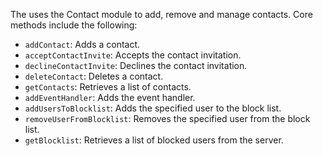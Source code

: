 <PlatformWrapper platform="web">

The <Vg k="CHAT_SDK"/> uses the Contact module to add, remove and manage contacts. Core methods include the following:

- `addContact`: Adds a contact.
- `acceptContactInvite`: Accepts the contact invitation.
- `declineContactInvite`: Declines the contact invitation.
- `deleteContact`: Deletes a contact.
- `getContacts`: Retrieves a list of contacts.
- `addEventHandler`: Adds the event handler.
- `addUsersToBlocklist`: Adds the specified user to the block list.
- `removeUserFromBlocklist`: Removes the specified user from the block list.
- `getBlocklist`: Retrieves a list of blocked users from the server.

</PlatformWrapper>

